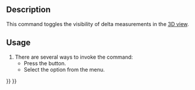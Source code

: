 <languages/>
<translate>

<!--T:5-->
{{Docnav
|
|
|[[Part_Workbench|Part]]
|IconL=
|IconR=
|IconC=Workbench_Part.svg
}}

<!--T:11-->
{{VeryImportantMessage|This command is obsolete, it is not available in {{VersionPlus|1.0}}.<br>Use [[Image:Std_Measure.svg|24px]] [[Std_Measure|Std Measure]] instead.}}

<!--T:2-->
{{GuiCommand
|Name=Part Measure Toggle Delta
|MenuLocation=Measure → Toggle Delta‏‎
|Workbenches=[[Part_Workbench|Part]]
|SeeAlso=[[Part_Measure_Toggle_All|Part Measure Toggle All]], [[Part_Measure_Toggle_3D|Part Measure Toggle 3D]]
}}

==Description== <!--T:9--> 

<!--T:3-->
This command toggles the visibility of delta measurements in the [[3D_view|3D view]].

==Usage== <!--T:10--> 

<!--T:4-->
# There are several ways to invoke the command:
#* Press the {{Button|[[Image:Part_Measure_Toggle_Delta.svg|16px]] [[Part_Measure_Toggle_Delta|Toggle Delta]]}} button.
#* Select the {{MenuCommand|Measure → [[Image:Part_Measure_Toggle_Delta.svg|16px]] Toggle Delta}} option from the menu.


<!--T:6-->
{{Docnav
|
|
|[[Part_Workbench|Part]]
|IconL=
|IconR=
|IconC=Workbench_Part.svg
}}

</translate>
{{Part Tools navi{{#translation:}}}}
{{Userdocnavi{{#translation:}}}}